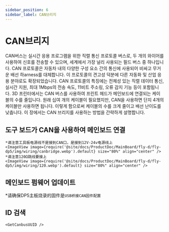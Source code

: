 ```yaml
---
sidebar_position: 6
sidebar_label: CAN브리지
---
```




# CAN브리지

CAN버스는 실시간 응용 프로그램을 위한 직렬 통신 프로토콜 버스로, 두 개의 와이어를 사용하여 신호를 전송할 수 있으며, 세계에서 가장 널리 사용되는 필드 버스 중 하나입니다. CAN 프로토콜은 자동차 내의 다양한 구성 요소 간의 통신에 사용되어 비싸고 무거운 배선 하arness를 대체합니다. 이 프로토콜의 견고성 덕분에 다른 자동화 및 산업 응용 분야로도 확장되었습니다. CAN 프로토콜의 특징에는 전체성 있는 직렬 데이터 통신, 실시간 지원, 최대 1Mbps의 전송 속도, 11비트 주소링, 오류 감지 기능 등이 포함됩니다.
3D 프린터에서는 CAN 버스를 사용하여 프린트 헤드가 메인보드에 연결되는 케이블의 수를 줄입니다. 원래 십여 개의 케이블이 필요했지만, CAN을 사용하면 단지 4개의 케이블만 사용하면 됩니다. 이렇게 함으로써 케이블의 수를 크게 줄이고 배선 난이도를 낮춥니다.
이 장에서는 CAN 브리지를 사용하는 방법을 간략하게 설명합니다.

## 도구 보드가 CAN을 사용하여 메인보드 연결

    *请注意工具板电源线不是接到CAN口，是接到12V-24v电源线上
    <ImageView image={require('@site/docs/ProductDoc/MainBoard/fly-d/fly-dp5/img/wiring/canbridge.webp').default} size="80%" align="center" />
    *请注意120Ω跳线要接上
    <ImageView image={require('@site/docs/ProductDoc/MainBoard/fly-d/fly-dp5/img/wiring/120.webp').default} size="80%" align="center" />

## 메인보드 펌웨어 업데이트

*请确保DP5主板烧录的固件是`USB桥接CAN固件配置`

## ID 검색

    <GetCanbusUUID />